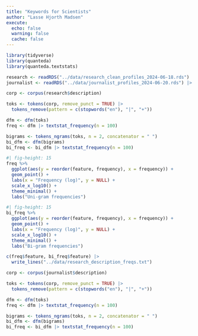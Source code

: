 ```yaml
---
title: "Keywords for Scientists"
author: "Lasse Hjorth Madsen"
execute:
  echo: false
  warning: false
  cache: false
---
```


```r
library(tidyverse)
library(quanteda)
library(quanteda.textstats)

research <- readRDS("../data/research_clean_profiles_2024-06-18.rds") |> as_tibble()
journalist <- readRDS("../data/journalist_profiles_2024-06-20.rds") |> as_tibble()
```

```r
corp <- corpus(research$description)

toks <- tokens(corp, remove_punct = TRUE) |> 
  tokens_remove(pattern = c(stopwords("en"), "|", "+"))

dfm <- dfm(toks)
freq <- dfm |> textstat_frequency(n = 100)

bigrams <- tokens_ngrams(toks, n = 2, concatenator = " ")
bi_dfm <- dfm(bigrams)
bi_freq <- bi_dfm |> textstat_frequency(n = 100)
```

```r
#| fig-height: 15
freq %>% 
  ggplot(aes(y = reorder(feature, frequency), x = frequency)) +
  geom_point() +
  labs(x = "Frequency (log)", y = NULL) +
  scale_x_log10() +
  theme_minimal() +
  labs("Uni-gram frequencies")
```


```r
#| fig-height: 15
bi_freq %>% 
  ggplot(aes(y = reorder(feature, frequency), x = frequency)) +
  geom_point() +
  labs(x = "Frequency (log)", y = NULL) +
  scale_x_log10() +
  theme_minimal() +
  labs("Bi-gram frequencies")
```


```r
c(freq$feature, bi_freq$feature) |> 
  write_lines("../data/research_description_freqs.txt")
```


```r
corp <- corpus(journalist$description)

toks <- tokens(corp, remove_punct = TRUE) |> 
  tokens_remove(pattern = c(stopwords("en"), "|", "+"))

dfm <- dfm(toks)
freq <- dfm |> textstat_frequency(n = 100)

bigrams <- tokens_ngrams(toks, n = 2, concatenator = " ")
bi_dfm <- dfm(bigrams)
bi_freq <- bi_dfm |> textstat_frequency(n = 100)
```


